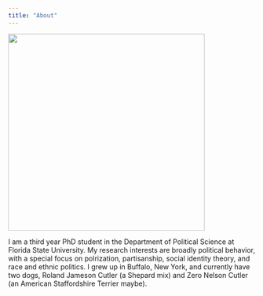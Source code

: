 ```yaml
---
title: "About"
---
```

```{=html}
<style>
  /* Hide the title element on the page */
  .title {
    display: none;
  }
</style>
```


<img src = "headshotwithdogs.jpg" height = 400>

I am a third year PhD student in the Department of Political Science at Florida State University. My research interests are broadly political behavior, with a special focus on polrization, partisanship, social identity theory, and race and ethnic politics. I grew up in Buffalo, New York, and currently have two dogs, Roland Jameson Cutler (a Shepard mix) and Zero Nelson Cutler (an American Staffordshire Terrier maybe).